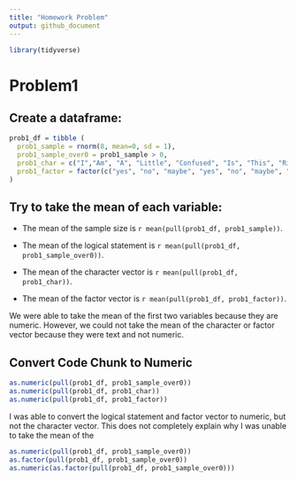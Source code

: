```yaml
---
title: "Homework Problem"
output: github_document
---
```


```r
library(tidyverse)
```

# Problem1

## Create a dataframe:

```r
prob1_df = tibble (
  prob1_sample = rnorm(8, mean=0, sd = 1),
  prob1_sample_over0 = prob1_sample > 0,
  prob1_char = c("I","Am", "A", "Little", "Confused", "Is", "This", "Right"),
  prob1_factor = factor(c("yes", "no", "maybe", "yes", "no", "maybe", "yes", "no"))
)
```

## Try to take the mean of each variable:

* The mean of the sample size is `r mean(pull(prob1_df, prob1_sample))`.

* The mean of the logical statement is `r mean(pull(prob1_df, prob1_sample_over0))`.

* The mean of the character vector is `r mean(pull(prob1_df, prob1_char))`.

* The mean of the factor vector is `r mean(pull(prob1_df, prob1_factor))`.

We were able to take the mean of the first two variables because they are numeric. However, we could not take the mean of the character or factor vector because they were text and not numeric. 

## Convert Code Chunk to Numeric


```r
as.numeric(pull(prob1_df, prob1_sample_over0))
as.numeric(pull(prob1_df, prob1_char))
as.numeric(pull(prob1_df, prob1_factor))
```

I was able to convert the logical statement and factor vector to numeric, but not the character vector. This does not completely explain why I was unable to take the mean of the 

```r
as.numeric(pull(prob1_df, prob1_sample_over0))
as.factor(pull(prob1_df, prob1_sample_over0))
as.numeric(as.factor(pull(prob1_df, prob1_sample_over0)))
```




